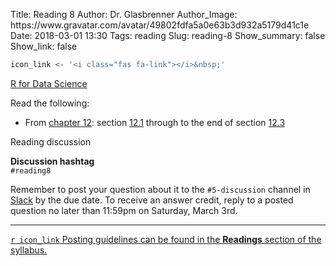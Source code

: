 Title: Reading 8
Author: Dr. Glasbrenner
Author_Image: https://www.gravatar.com/avatar/49802fdfa5a0e63b3d932a5179d41c1e
Date: 2018-03-01 13:30
Tags: reading
Slug: reading-8
Show_summary: false
Show_link: false

```r
icon_link <- '<i class="fas fa-link"></i>&nbsp;'
```

[[R for Data Science][r4ds-book]]{.h3}

Read the following:

*   From [chapter 12][r4ds-ch-12]: section [12.1][r4ds-ch-12.1] through to the end of section [12.3][r4ds-ch-12.3]

[Reading discussion]{.h3}

::::: {.callout .primary}
**Discussion hashtag** \
`#reading8`
:::::

::::: {.callout .secondary}
Remember to post your question about it to the `#5-discussion` channel in [Slack][cds101-slack] by the due date.
To receive an answer credit, reply to a posted question no later than 11:59pm on Saturday, March 3rd.
:::::

---

[`r icon_link` Posting guidelines can be found in the **Readings** section of the syllabus.][syllabus-readings]

[r4ds-book]:         http://r4ds.had.co.nz/
[r4ds-ch-12]:        http://r4ds.had.co.nz/tidy-data.html
[r4ds-ch-12.1]:      http://r4ds.had.co.nz/tidy-data.html#introduction-6
[r4ds-ch-12.3]:      http://r4ds.had.co.nz/tidy-data.html#spreading-and-gathering
[cds101-slack]:      https://masoncds101.slack.com
[syllabus-readings]: http://spring18.cds101.com/syllabus.html#readings

